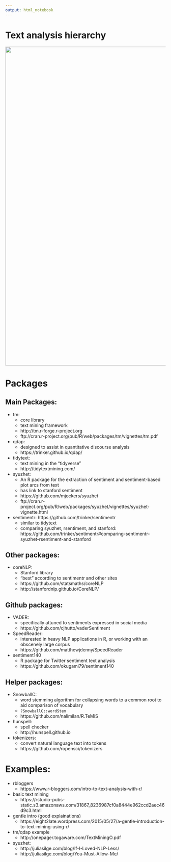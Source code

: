 ```yaml
---
output: html_notebook
---
```


# Text analysis hierarchy

<img src="sentiment_analysis.jpg" width="1000px" />

# Packages

## Main Packages:

* tm: 
    * core library
    * text mining framework
    * http://tm.r-forge.r-project.org    
    * ftp://cran.r-project.org/pub/R/web/packages/tm/vignettes/tm.pdf
* qdap:
    * designed to assist in quantitative discourse analysis
    * https://trinker.github.io/qdap/
* tidytext: 
    * text mining in the "tidyverse"
    * http://tidytextmining.com/
* syuzhet: 
    * An R package for the extraction of sentiment and sentiment-based plot arcs from text
    * has link to stanford sentiment
    * https://github.com/mjockers/syuzhet
    * ftp://cran.r-project.org/pub/R/web/packages/syuzhet/vignettes/syuzhet-vignette.html
* sentimentr: https://github.com/trinker/sentimentr
    * similar to tidytext
    * comparing syuzhet, rsentiment, and stanford: https://github.com/trinker/sentimentr#comparing-sentimentr-syuzhet-rsentiment-and-stanford


## Other packages:

* coreNLP:
    * Stanford library
    * "best" according to sentimentr and other sites
    * https://github.com/statsmaths/coreNLP
    * http://stanfordnlp.github.io/CoreNLP/


## Github packages:

* VADER:
    * specifically attuned to sentiments expressed in social media
    * https://github.com/cjhutto/vaderSentiment
* SpeedReader:
    * interested in heavy NLP applications in R, or working with an obscenely large corpus
    * https://github.com/matthewjdenny/SpeedReader
* sentiment140
    * R package for Twitter sentiment text analysis
    * https://github.com/okugami79/sentiment140
    

## Helper packages:

* SnowballC: 
    * word stemming algorithm for collapsing words to a common root to aid comparison of vocabulary
    * `?SnowballC::wordStem`
    * https://github.com/nalimilan/R.TeMiS
* hunspell: 
    * spell checker
    * http://hunspell.github.io
* tokenizers:
    * convert natural language text into tokens
    * https://github.com/ropensci/tokenizers


# Examples:

* rbloggers
    * https://www.r-bloggers.com/intro-to-text-analysis-with-r/
* basic text mining
    * https://rstudio-pubs-static.s3.amazonaws.com/31867_8236987cf0a8444e962ccd2aec46d9c3.html
* gentle intro (good explainations)
    * https://eight2late.wordpress.com/2015/05/27/a-gentle-introduction-to-text-mining-using-r/
* tm/qdap example
    * http://onepager.togaware.com/TextMiningO.pdf
* syuzhet:
    * http://juliasilge.com/blog/If-I-Loved-NLP-Less/
    * http://juliasilge.com/blog/You-Must-Allow-Me/
    


<!-- Add a new chunk by clicking the *Insert Chunk* button on the toolbar or by pressing *Cmd+Option+I*. -->

<!-- When you save the notebook, an HTML file containing the code and output will be saved alongside it (click the *Preview* button or press *Cmd+Shift+K* to preview the HTML file). -->

